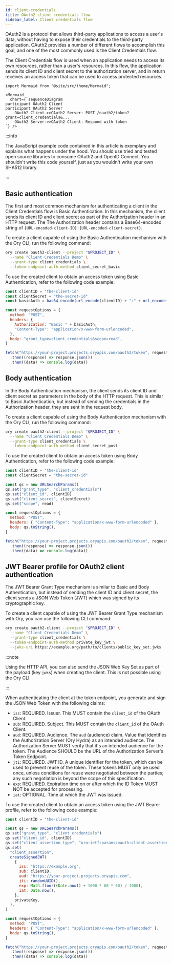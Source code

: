 ```yaml
---
id: client-credentials
title: OAuth2 client credentials flow
sidebar_label: Client credentials flow
---
```


OAuth2 is a protocol that allows third-party applications to access a user's data, without having to expose their credentials to
the third-party application. OAuth2 provides a number of different flows to accomplish this goal, and one of the most commonly
used is the Client Credentials flow.

The Client Credentials flow is used when an application needs to access its own resources, rather than a user's resources. In this
flow, the application sends its client ID and client secret to the authorization server, and in return receives an access token
that can be used to access protected resources.

```mdx-code-block
import Mermaid from "@site/src/theme/Mermaid";

<Mermaid
  chart={`sequenceDiagram
participant OAuth2 Client
participant OAuth2 Server
    OAuth2 Client->>OAuth2 Server: POST /oauth2/token?grant=client_credentials&...
    OAuth2 Server->>OAuth2 Client: Respond with token
`} />
```

:::info

The JavaScript example code contained in this article is exemplary and explains what happens under the hood. You should use tried
and tested open source libraries to consume OAuth2 and OpenID Connect. You shouldn't write this code yourself, just as you
wouldn't write your own SHA512 library.

:::

## Basic authentication

The first and most common mechanism for authenticating a client in the Client Credentials flow is Basic Authentication. In this
mechanism, the client sends its client ID and client secret as part of the Authorization header in an HTTP request. The The
Authorization header contains a Base64-encoded string of `{URL-encoded-client-ID}:{URL-encoded-client-secret}`.

To create a client capable of using the Basic Authentication mechanism with the Ory CLI, run the following command:

```bash
ory create oauth2-client --project "$PROJECT_ID" \
  --name "Client Credentials Demo" \
  --grant-type client_credentials \
  --token-endpoint-auth-method client_secret_basic
```

To use the created client to obtain an access token using Basic Authentication, refer to the following code example:

```js
const clientID = "the-client-id"
const clientSecret = "the-secret-id"
const basicAuth = bas64_encode(url_encode(clientID) + ":" + url_encode(clientSecret))

const requestOptions = {
  method: "POST",
  headers: {
    Authorization: "Basic " + basicAuth,
    "Content-Type": "application/x-www-form-urlencoded",
  },
  body: "grant_type=client_credentials&scope=read",
}

fetch("https://your-project.projects.oryapis.com/oauth2/token", requestOptions)
  .then((response) => response.json())
  .then((data) => console.log(data))
```

## Body authentication

In the Body Authentication mechanism, the client sends its client ID and client secret as parameters in the body of the HTTP
request. This is similar to Basic Authentication, but instead of sending the credentials in the Authorization header, they are
sent in the request body.

To create a client capable of using the Body Authentication mechanism with the Ory CLI, run the following command:

```bash
ory create oauth2-client --project "$PROJECT_ID" \
  --name "Client Credentials Demo" \
  --grant-type client_credentials \
  --token-endpoint-auth-method client_secret_post
```

To use the created client to obtain an access token using Body Authentication, refer to the following code example:

```js
const clientID = "the-client-id"
const clientSecret = "the-secret-id"

const qs = new URLSearchParams()
qs.set("grant_type", "client_credentials")
qs.set("client_id", clientID)
qs.set("client_secret", clientSecret)
qs.set("scope", read)

const requestOptions = {
  method: "POST",
  headers: { "Content-Type": "application/x-www-form-urlencoded" },
  body: qs.toString(),
}

fetch("https://your-project.projects.oryapis.com/oauth2/token", requestOptions)
  .then((response) => response.json())
  .then((data) => console.log(data))
```

## JWT Bearer profile for OAuth2 client authentication

The JWT Bearer Grant Type mechanism is similar to Basic and Body Authentication, but instead of sending the client ID and client
secret, the client sends a JSON Web Token (JWT) which was signed by its cryptographic key.

To create a client capable of using the JWT Bearer Grant Type mechanism with Ory, you can use the following CLI command:

```bash
ory create oauth2-client --project "$PROJECT_ID" \
  --name "Client Credentials Demo" \
  --grant-type client_credentials \
  --token-endpoint-auth-method private_key_jwt \
  --jwks-uri https://example.org/path/to/clients/public_key_set.jwks
```

:::note

Using the HTTP API, you can also send the JSON Web Key Set as part of the payload (key `jwks`) when creating the client. This is
not possible using the Ory CLI.

:::

When authenticating the client at the token endpoint, you generate and sign the JSON Web Token with the following claims:

- `iss`: REQUIRED. Issuer. This MUST contain the `client_id` of the OAuth Client.
- `sub`: REQUIRED. Subject. This MUST contain the `client_id` of the OAuth Client.
- `aud`: REQUIRED. Audience. The `aud` (audience) claim. Value that identifies the Authorization Server (Ory Hydra) as an intended
  audience. The Authorization Server MUST verify that it's an intended audience for the token. The Audience SHOULD be the URL of
  the Authorization Server's Token Endpoint.
- `jti`: REQUIRED. JWT ID. A unique identifier for the token, which can be used to prevent reuse of the token. These tokens MUST
  only be used once, unless conditions for reuse were negotiated between the parties; any such negotiation is beyond the scope of
  this specification.
- `exp`: REQUIRED. Expiration time on or after which the ID Token MUST NOT be accepted for processing.
- `iat`: OPTIONAL. Time at which the JWT was issued.

To use the created client to obtain an access token using the JWT Bearer profile, refer to the following code example:

```js
const clientID = "the-client-id"

const qs = new URLSearchParams()
qs.set("grant_type", "client_credentials")
qs.set("client_id", clientID)
qs.set("client_assertion_type", "urn:ietf:params:oauth:client-assertion-type:jwt-bearer")
qs.set(
  "client_assertion",
  createSignedJWT(
    {
      iss: "https://example.org",
      sub: clientID,
      aud: "https://your-project.projects.oryapis.com",
      jti: randomUUID(),
      exp: Math.floor((Date.now() + 1000 * 60 * 60) / 1000),
      iat: Date.now(),
    },
    privateKey,
  ),
)

const requestOptions = {
  method: "POST",
  headers: { "Content-Type": "application/x-www-form-urlencoded" },
  body: qs.toString(),
}

fetch("https://your-project.projects.oryapis.com/oauth2/token", requestOptions)
  .then((response) => response.json())
  .then((data) => console.log(data))
```
